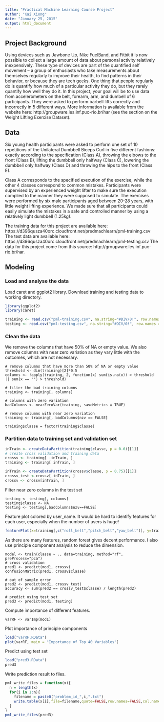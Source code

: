 ```yaml
---
title: "Practical Machine Learning Course Project"
author: "Kai Xiong"
date: "January 25, 2015"
output: html_document
---
```

## Project Background
Using devices such as Jawbone Up, Nike FuelBand, and Fitbit it is now possible to collect a large amount of data about personal activity relatively inexpensively. These type of devices are part of the quantified self movement – a group of enthusiasts who take measurements about themselves regularly to improve their health, to find patterns in their behavior, or because they are tech geeks. One thing that people regularly do is quantify how much of a particular activity they do, but they rarely quantify how well they do it. In this project, your goal will be to use data from accelerometers on the belt, forearm, arm, and dumbell of 6 participants. They were asked to perform barbell lifts correctly and incorrectly in 5 different ways. More information is available from the website here: http://groupware.les.inf.puc-rio.br/har (see the section on the Weight Lifting Exercise Dataset). 

## Data
Six young health participants were asked to perform one set of 10 repetitions of the Unilateral Dumbbell Biceps Curl in five different fashions: exactly according to the specification (Class A), throwing the elbows to the front (Class B), lifting the dumbbell only halfway (Class C), lowering the dumbbell only halfway (Class D) and throwing the hips to the front (Class E).

Class A corresponds to the specified execution of the exercise, while the other 4 classes correspond to common mistakes. Participants were supervised by an experienced weight lifter to make sure the execution complied to the manner they were supposed to simulate. The exercises were performed by six male participants aged between 20-28 years, with little weight lifting experience. We made sure that all participants could easily simulate the mistakes in a safe and controlled manner by using a relatively light dumbbell (1.25kg).

The training data for this project are available here: 
https://d396qusza40orc.cloudfront.net/predmachlearn/pml-training.csv
The test data are available here: 
https://d396qusza40orc.cloudfront.net/predmachlearn/pml-testing.csv
The data for this project come from this source: http://groupware.les.inf.puc-rio.br/har.

## Modeling

### Load and analyse the data
Load caret and ggplot2 library. Download training and testing data to working directory.
```r
library(ggplot2)
library(caret)

training <- read.csv("pml-training.csv", na.string="#DIV/0!", row.names = 1)
testing <- read.csv("pml-testing.csv", na.string="#DIV/0!", row.names = 1)
```

### Clean the data
We remove the columns that have 50% of NA or empty value. We also remove columns with near zero variation as they vary little with the outcomes, which are not necessary. 
```
# remove columns that have more than 50% of NA or empty value
threshold <- dim(training)[2]*0.5 
columns <- !apply(training, 2, function(x) sum(is.na(x)) > threshold || sum(x == "") > threshold)

# filter the bad training columns
training <- training[, columns]

# columns with zero variation
badColumns <- nearZeroVar(training, saveMetrics = TRUE)

# remove columns with near zero variation
training <- training[, badColumns$nzv == FALSE]

training$classe = factor(training$classe)
```

### Partition data to training set and validation set

``` r
inTrain <- createDataPartition(training$classe, p = 0.6)[[1]]
# create cross validation and training data
crossv <- training[ -inTrain, ]
training <- training[ inTrain, ]

inTrain <- createDataPartition(crossv$classe, p = 0.75)[[1]]
crossv_test <-crossv[-inTrain, ]
crossv <- crossv[inTrain, ]
```

Filter near zero columns in the test set
```
testing <- testing[, columns]
testing$classe <- NA
testing <- testing[,badColumns$nzv==FALSE]
```

Feature plot colored by user_name. It would be hard to identify features for each user, especially when the number of users is huge!
```r
featurePlot(x=training[,c("roll_belt","pitch_belt","yaw_belt")], y=training$user_name, plot="pairs")
```

As there are many features, random forest gives decent performance. I also use principle component analysis to reduce the dimension.
```
model <- train(classe ~ ., data=training, method="rf", preProcess="pca")
# cross validation
pred1 <- predict(mod1, crossv)
confusionMatrix(pred1, crossv$classe)

# out of sample error
pred2 <- predict(mod1, crossv_test)
accuracy <- sum(pred2 == crossv_test$classe) / length(pred2)

# predict using test set
pred3 <- predict(mod1, testing)
```
Compute importance of different features. 
```
varRF <- varImp(mod1)
```

Plot importance of principle components
```r
load("varRF.RData")
plot(varRF, main = "Importance of Top 40 Variables")
```

Predict using test set
```r
load("pred3.RData")
pred3
```

Write prediction result to files.

```r
pml_write_files = function(x){
  n = length(x)
  for(i in 1:n){
    filename = paste0("problem_id_",i,".txt")
    write.table(x[i],file=filename,quote=FALSE,row.names=FALSE,col.names=FALSE)
  }
}
pml_write_files(pred3)
```

